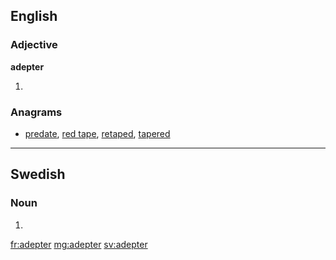 ==English==

===Adjective===
'''adepter'''
# {{context|archaic}} {{comparative of|adept}}

===Anagrams===
* [[predate#English|predate]], [[red tape#English|red tape]], [[retaped#English|retaped]], [[tapered#English|tapered]]

----

==Swedish==

===Noun===
{{head|sv|noun form}}

# {{sv-noun-form-indef-pl|adept}}

[[fr:adepter]]
[[mg:adepter]]
[[sv:adepter]]